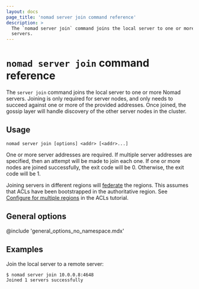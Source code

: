 ```yaml
---
layout: docs
page_title: 'nomad server join command reference'
description: >
  The `nomad server join` command joins the local server to one or more Nomad
  servers.
---
```


# `nomad server join` command reference

The `server join` command joins the local server to one or more Nomad servers.
Joining is only required for server nodes, and only needs to succeed against
one or more of the provided addresses. Once joined, the gossip layer will
handle discovery of the other server nodes in the cluster.

## Usage

```plaintext
nomad server join [options] <addr> [<addr>...]
```

One or more server addresses are required. If multiple server addresses are
specified, then an attempt will be made to join each one. If one or more nodes
are joined successfully, the exit code will be 0. Otherwise, the exit code will
be 1.

Joining servers in different regions will [federate][] the regions. This assumes
that ACLs have been bootstrapped in the authoritative region. See [Configure for
multiple regions][] in the ACLs tutorial.

## General options

@include 'general_options_no_namespace.mdx'

## Examples

Join the local server to a remote server:

```shell-session
$ nomad server join 10.0.0.8:4648
Joined 1 servers successfully
```

[federate]: /nomad/tutorials/manage-clusters/federation
[Configure for multiple regions]: /nomad/tutorials/access-control/access-control-bootstrap#configure-for-multiple-regions
